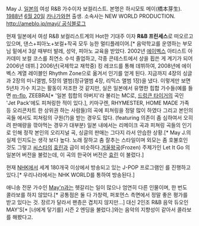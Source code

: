 May J.
[[일본]]의 여성 R&B 가수이자 보컬리스트.
본명은 하시모토 메이(橋本芽生).
[[1988년]] [[6월 20일]] [[카나가와]]현 출생. 소속사는 NEW WORLD PRODUCTION.
[[http://ameblo.jp/mayj/ 공식블로그]]

현재 일본에서 여성 R&B 보컬리스트계의 Hot한 기대주 이자 '''R&B 프린세스'''로 떠오르고 있으며, 댄스+피아노+보컬+작곡 모두 능한 멀티플레이어.[* 음악학교를 운영하는 부모님 밑에서 3살 때부터 발레, 성악, 피아노 교육을 받았다. 2002년 [[에이벡스]] 아티스트 아카데미 보컬 코스를 최연소 수석 졸업하고, 각종 콘테스트에서 상을 휩쓴 게 계기가 되어 2006년 데뷔.]
2006년(국제학교 재학중) 킹 레코드를 통해 데뷔하여, 2008년에 에이벡스 계열 레이블인 Rhythm Zone으로 옮겨서 인기를 얻게 된다. 지금까지 4장의 싱글과 2장의 미니앨범, 5장의 앨범(정규앨범 4장, 리믹스 앨범 1장)을 냈다. 이렇게만 보면 5년차 가수 치고는 활동이 저조한 것 같지만, 실은 일본에서 유명한 힙합 가수들(예를 들면 [[m-flo]], ZEEBRA[* '일본 힙합의 아버지'라 불리는 MC로, [[드렁큰 타이거]]의 곡인 'Jet Pack'에도 피쳐링한 적이 있다.], 키마구렌, RHYMESTER, HOME MADE 가족 등 오리콘차트 한 상위권 하는 사람들)의 곡에 피쳐링을 정말 많이 하였다 그리고 본인의 곡들 에서도 피쳐링의 구원(?)을 받는 경우도 많다. (featuring 의존이 좀 심하여서 오히려 판매량을 깎아먹는 경우가 대부분) 일본 내에서는 리메이크 곡과 피쳐링 곡들의 인기로 인해 정작 본인의 오리지널 곡, 싱글의 판매는 그다지 라서 안습한 상황.[* May J.의 실제 인지도는 생각 보다 높다. 노래 잘하고 춤 잘추는 스타일이며 외모는 좀 호불호인 것도 그렇고 [[씨스타]]의 [[효린]]과 급이 비슷하다.[[겨울왕국]](Frozen) 주제가인 Let It Go 의 일본어 버전을 불렀는데, 이 곡의 한국어 버전은 [[효린]] 이 불렀다.]

현재 [[NHK]]에서 세계 180개국 이상에서 방송되고 있는 J-POP 프로그램인 <J-MELO>를 진행하고 있다.[* 우리나라에서는 NHK WORLD를 통하여 방송된다.]

애니송 전문 가수인 [[May'n]]과는 헷갈리는 일이 많으나 엄연히 다른 인물이며, 한 번도 콜라보를 하지 않았다.[* 공통점은 둘 다 가창력, 퍼포먼스 측면에서 정말 좋은 평가를 받고 있다는 것. 장르가 달라서 팬층은 겹치지 않지만...] 대신 2인조 R&B 음악 듀오인 MAY'S[* [너에게 닿기를] 시즌 2 엔딩을 불렀다.]와는 음악의 지향성이 같아서 콜라보를 해봤다고.

